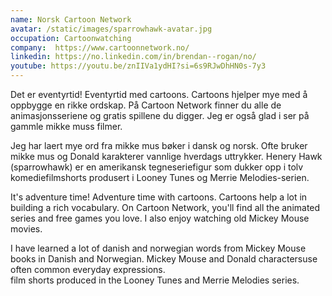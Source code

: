 ```yaml
---
name: Norsk Cartoon Network
avatar: /static/images/sparrowhawk-avatar.jpg
occupation: Cartoonwatching 
company:  https://www.cartoonnetwork.no/
linkedin: https://no.linkedin.com/in/brendan--rogan/no/
youtube: https://youtu.be/znIIVa1ydHI?si=6s9RJwDhHN0s-7y3
---
```


Det er eventyrtid! Eventyrtid med cartoons. Cartoons hjelper mye med å oppbygge en rikke ordskap.
På Cartoon Network finner du alle de animasjonsseriene og gratis spillene du digger. 
Jeg er også glad i ser på gammle mikke muss filmer.

Jeg har laert mye ord fra mikke mus bøker i dansk og norsk. Ofte bruker mikke mus og Donald karakterer 
vannlige hverdags uttrykker. Henery Hawk (sparrowhawk) er en amerikansk tegneseriefigur som dukker opp i tolv komediefilmshorts 
produsert i Looney Tunes og Merrie Melodies-serien.

It's adventure time! Adventure time with cartoons. Cartoons help a lot in building a rich vocabulary.
On Cartoon Network,  you'll find all the animated series and free games you love. 
I also enjoy watching old Mickey Mouse movies.

I have learned a lot of danish and norwegian words from Mickey Mouse books in Danish and Norwegian. Mickey Mouse and Donald charactersuse often common everyday expressions.  
film shorts produced in the Looney Tunes and Merrie Melodies series.
